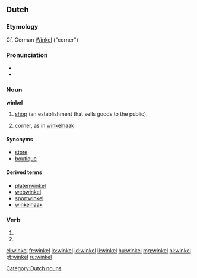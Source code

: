 {{also|Winkel}}
==Dutch==

===Etymology===
Cf. German [[Winkel]] ("corner")

===Pronunciation===
* {{IPA|/ˈʋɪŋ.kəl/|lang=nl}}
* {{audio|Nl-winkel.ogg|audio}}

===Noun===
'''winkel''' {{m}}

# [[shop]] (an establishment that sells goods to the public).
# {{obsolete}} corner, as in [[winkelhaak]]

====Synonyms====
* [[store]]
* [[boutique]]

====Derived terms====
{{top4}}
* [[platenwinkel]]
* [[webwinkel]]
* [[sportwinkel]]
* [[winkelhaak]]
{{bottom}}

===Verb===
{{infl|nl}}

# {{nl-verb-form|p=1|n=sg|t=pres|m=ind|winkelen}}
# {{nl-verb-form|m=imp|winkelen}}

[[Category:Dutch nouns]]

[[el:winkel]]
[[fr:winkel]]
[[io:winkel]]
[[id:winkel]]
[[li:winkel]]
[[hu:winkel]]
[[mg:winkel]]
[[nl:winkel]]
[[pt:winkel]]
[[ru:winkel]]